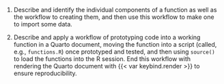 1.  Describe and identify the individual components of a function as
    well as the workflow to creating them, and then use this workflow to
    make one to import some data.

3.  Describe and apply a workflow of prototyping code into a working
    function in a Quarto document, moving the function into a script
    (called, e.g., `functions.R`) once prototyped and tested, and then
    using `source()` to load the functions into the R session. End this
    workflow with rendering the Quarto document with
    {{< var keybind.render >}} to ensure reproducibility.
